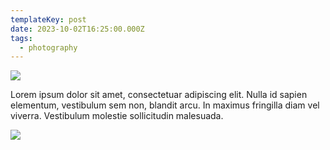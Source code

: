 ```yaml
---
templateKey: post
date: 2023-10-02T16:25:00.000Z
tags:
  - photography
---
```

![](../../static/assets/20231002-IMG_6813.jpg)

Lorem ipsum dolor sit amet, consectetuar adipiscing elit. Nulla id sapien elementum, vestibulum sem non, blandit arcu. In maximus fringilla diam vel viverra. Vestibulum molestie sollicitudin malesuada.

![](../../static/assets/20231002-IMG_6857.jpg)
